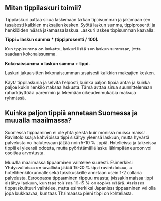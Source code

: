 ## Miten tippilaskuri toimii?

Tippilaskuri auttaa sinua laskemaan tarkan tippisumman ja jakamaan sen tasaisesti kaikkien maksajien kesken. Syötä laskun summa, tippiprosentti ja henkilöiden määrä jakamassa laskua. Laskuri laskee tippisumman kaavalla: 

**Tippi = laskun summa * (tippiprosentti / 100).**

Kun tippisumma on laskettu, laskuri lisää sen laskun summaan, jotta saadaan kokonaissumma. 

**Kokonaissumma = laskun summa + tippi.** 

Laskuri jakaa sitten kokonaissumman tasaisesti kaikkien maksajien kesken.

Käytä tippilaskuria ja selvitä helposti, kuinka paljon tippiä antaa ja kuinka paljon kukin henkilö maksaa laskusta. Tämä auttaa sinua suunnittelemaan rahankäyttöäsi paremmin ja tekemään oikeudenmukaisia maksuja ryhmässä.

## Kuinka paljon tippiä annetaan Suomessa ja muualla maailmassa?

Suomessa tippaaminen ei ole yhtä yleistä kuin monissa muissa maissa. Ravintoloissa ja kahviloissa tippi sisältyy yleensä laskuun, mutta hyvästä palvelusta voi halutessaan jättää noin 5-10 % tippiä. Hotelleissa ja takseissa tippiä ei yleensä odoteta, mutta pyöristämällä lasku lähimpään euroon voi osoittaa arvostusta.

Muualla maailmassa tippaaminen vaihtelee suuresti. Esimerkiksi Yhdysvalloissa on tavallista jättää 15-20 % tippi ravintoloissa, ja hotellihenkilökunnalle sekä taksikuskeille annetaan usein 1-2 dollaria palvelusta. Euroopassa tippaaminen riippuu maasta; joissakin maissa tippi sisältyy laskuun, kun taas toisissa 10-15 % on sopiva määrä. Aasiassa tippauskulttuuri vaihtelee, mutta esimerkiksi Japanissa tippaaminen voi olla jopa loukkaavaa, kun taas Thaimaassa pieni tippi on kohteliasta.
